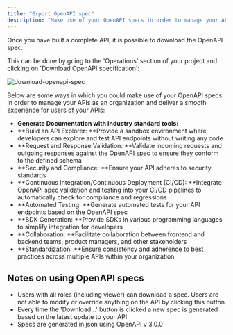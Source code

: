 ```yaml
---
title: "Export OpenAPI spec"
description: "Make use of your OpenAPI specs in order to manage your APIs as an organization and deliver a smooth experience for users of your APIs:"
---
```


Once you have built a complete API, it is possible to download the OpenAPI spec.

This can be done by going to the 'Operations' section of your project and clicking on 'Download OpenAPI specification':

![download-openapi-spec](/images/platform/api-management/openapi-spec/63HAJ6ZzDkcb7ydZuxE4s3_download-openapi-spec.png)

Below are some ways in which you could make use of your OpenAPI specs in order to manage your APIs as an organization and deliver a smooth experience for users of your APIs:

- **Generate Documentation with industry standard tools:**
- **Build an API Explorer: **Provide a sandbox environment where developers can explore and test API endpoints without writing any code
- **Request and Response Validation: **Validate incoming requests and outgoing responses against the OpenAPI spec to ensure they conform to the defined schema
- **Security and Compliance: **Ensure your API adheres to security standards
- **Continuous Integration/Continuous Deployment (CI/CD): **Integrate OpenAPI spec validation and testing into your CI/CD pipelines to automatically check for compliance and regressions
- **Automated Testing: **Generate automated tests for your API endpoints based on the OpenAPI spec
- **SDK Generation: **Provide SDKs in various programming languages to simplify integration for developers
- **Collaboration: **Facilitate collaboration between frontend and backend teams, product managers, and other stakeholders 
- **Standardization: **Ensure consistency and adherence to best practices across multiple APIs within your organization

## Notes on using OpenAPI specs

- Users with all roles (including viewer) can download a spec. Users are not able to modify or override anything on the API by clicking this button
- Every time the 'Download...' button is clicked a new spec is generated based on the latest update to your API
- Specs are generated in json using OpenAPI v 3.0.0
